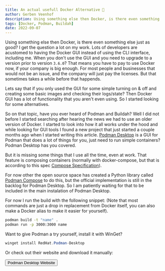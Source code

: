 ```yaml
---
title: An actual usefull Docker Alternative 🐋
author: Gerben Veenhof
description: Using something else then Docker, is there even something else just as good? I get the question a lot on my work.
tags: [Docker, Podman, Buildah]
date: 2022-09-07
---
```



<FlexCenter>
  <Picture
    src="/assets/images/posts/podman_desktop.png"
    alt="Podman Website"
    widths={[1024, 500]}
    aspectRatio={16 / 9}
    sizes="(max-width: 676px), (min-width: 676px)"
    fit="outside"
  />
</FlexCenter>

Using something else then Docker, is there even something else just as good? I get the question a lot on my work.
Lots of developers are acustomed to having the Docker GUI instead of using the CLI interface, including me.
When you don't use the GUI and you need to upgrade to a version prior to version `3.6.0`? That means you have to pay to use Docker now, if your company is big enough.
For most people and businesses that would not be an issue, and the company will just pay the licenses. But that sometimes takes a while before that happends.

Lets say that if you only used the GUI for some simple turning on & off and creating some basic images and checking their logs/state?
Then Docker GUI has a lot of functionality that you aren't even using. So I started looking for some alternatives.

So on that topic, have you ever heard of Podman and Buildah? Well I did not before I started searching after hearing the news we had to use an older version of Docker.
I started to look into how it all works under the hood and while looking for GUI tools I found a new project that just started a couple months ago when I started writing this article.
[Podman Desktop](https://podman-desktop.io/) is a GUI for Podman that does a lot of things for you, just need to run simple containers? Podman Desktop has you covered.

But it is missing some things that I use all the time, even at work. That feature is composing containers
(normally with docker-compose, but that is according to this spec [Compose Specification](https://github.com/compose-spec/compose-spec/blob/master/spec.md)).

For now other the open source space has created a Python library called [Podman Compose](https://github.com/containers/podman-compose) to do this,
but the official implementation is still in the backlog for Podman Desktop. So I am patiently waiting for that to be included in the main instalation of Podman Desktop.

For now I run the build with the following snippet:
(Note that most commands are just a drop in replacement from Docker itself, you can also make a Docker alias to make it easier for yourself).

```bash
podman build -t "name" .
podman run -p 3000:3000 name
```

Want to give Podman a try yourself, install it with WinGet?

```powershell
winget install RedHat.Podman-Desktop
```

Or check out their website and download it manually:

<FlexCenter>
    <Button href="https://podman-desktop.io/" icon="ph:link-bold">Podman Desktop Website</Button>
</FlexCenter>
